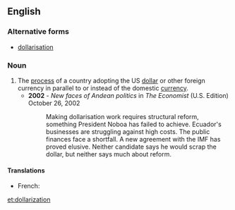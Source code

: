 ==English==

===Alternative forms===
* [[dollarisation]]

===Noun===
{{en-noun|-}}
{{wikipedia}}
# The [[process]] of a country adopting the US [[dollar]] or other foreign currency in parallel to or instead of the domestic [[currency]].
#* '''2002''' - ''New faces of Andean politics''  in ''The Economist'' (U.S. Edition) October 26, 2002
#*: Making dollarisation work requires structural reform, something President Noboa has failed to achieve. Ecuador's businesses are struggling against high costs. The public finances face a shortfall. A new agreement with the IMF has proved elusive. Neither candidate says he would scrap the dollar, but neither says much about reform.

====Translations====
{{trans-top|the process of a country adopting the US dollar as its primary currency}}
* French: {{t+|fr|dollarisation|f}}
{{trans-mid}}
{{trans-bottom}}

[[et:dollarization]]